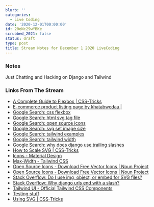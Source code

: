 ```yaml
---
blurb: ''
categories:
  - Live Coding
date: '2020-12-01T00:00:00'
id: 20eNc29wYBKe
scrubbed_2021: false
status: draft
type: post
title: Stream Notes for December 1 2020 LiveCoding
---
```


### Notes

Just Chatting and Hacking on Django and Tailwind


### Links From The Stream


- [A Complete Guide to Flexbox | CSS-Tricks](https://css-tricks.com/snippets/css/a-guide-to-flexbox/)
- [E-commerce product listing page by khatabwedaa |](https://tailwindcomponents.com/component/e-commerce-product-listing-page)
- [Google Search: css flexbox](https://www.google.com/search?client=safari&rls=en&q=css+flexbox&ie=UTF-8&oe=UTF-8)
- [Google Search: html svg tag file](https://www.google.com/search?client=safari&rls=en&q=html+svg+tag+file&ie=UTF-8&oe=UTF-8)
- [Google Search: open source icons](https://www.google.com/search?client=safari&rls=en&q=open+source+icons&ie=UTF-8&oe=UTF-8)
- [Google Search: svg set image size](https://www.google.com/search?client=safari&rls=en&q=svg+set+image+size&ie=UTF-8&oe=UTF-8)
- [Google Search: tailwind examples](https://www.google.com/search?client=safari&rls=en&q=tailwind+examples&ie=UTF-8&oe=UTF-8)
- [Google Search: tailwind width](https://www.google.com/search?client=safari&rls=en&q=tailwind+width&ie=UTF-8&oe=UTF-8)
- [Google Search: why does django use trailing slashes](https://www.google.com/search?client=safari&rls=en&q=why+does+django+use+trailing+slashes&ie=UTF-8&oe=UTF-8)
- [How to Scale SVG | CSS-Tricks](https://css-tricks.com/scale-svg/)
- [Icons - Material Design](https://material.io/resources/icons/?icon=support&style=baseline)
- [Max-Width - Tailwind CSS](https://tailwindcss.com/docs/max-width)
- [Open Source Icons - Download Free Vector Icons | Noun Project](https://thenounproject.com/term/open-source/23911/)
- [Open Source Icons - Download Free Vector Icons | Noun Project](https://thenounproject.com/term/open-source/749139/)
- [Stack Overflow: Do I use img, object, or embed for SVG files?](https://stackoverflow.com/questions/4476526/do-i-use-img-object-or-embed-for-svg-files)
- [Stack Overflow: Why django urls end with a slash?](https://stackoverflow.com/questions/42212122/why-django-urls-end-with-a-slash/42213107)
- [Tailwind UI - Official Tailwind CSS Components](https://tailwindui.com/preview)
- [Testing stuff](https://codepen.io/snorkss/full/qBNzqQG)
- [Using SVG | CSS-Tricks](https://css-tricks.com/using-svg/)
